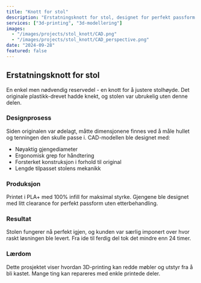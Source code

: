 ```yaml
---
title: "Knott for stol"
description: "Erstatningsknott for stol, designet for perfekt passform og forbedret styrke."
services: ["3d-printing", "3d-modellering"]
images:
  - "/images/projects/stol_knott/CAD.png"
  - "/images/projects/stol_knott/CAD_perspective.png"
date: "2024-09-28"
featured: false
---
```


## Erstatningsknott for stol

En enkel men nødvendig reservedel - en knott for å justere stolhøyde. Det originale plastikk-drevet hadde knekt, og stolen var ubrukelig uten denne delen.

### Designprosess

Siden originalen var ødelagt, måtte dimensjonene finnes ved å måle hullet og tenningen den skulle passe i. CAD-modellen ble designet med:

- Nøyaktig gjengediameter
- Ergonomisk grep for håndtering
- Forsterket konstruksjon i forhold til original
- Lengde tilpasset stolens mekanikk

### Produksjon

Printet i PLA+ med 100% infill for maksimal styrke. Gjengene ble designet med litt clearance for perfekt passform uten etterbehandling.

### Resultat

Stolen fungerer nå perfekt igjen, og kunden var særlig imponert over hvor raskt løsningen ble levert. Fra ide til ferdig del tok det mindre enn 24 timer.

### Lærdom

Dette prosjektet viser hvordan 3D-printing kan redde møbler og utstyr fra å bli kastet. Mange ting kan repareres med enkle printede deler.
